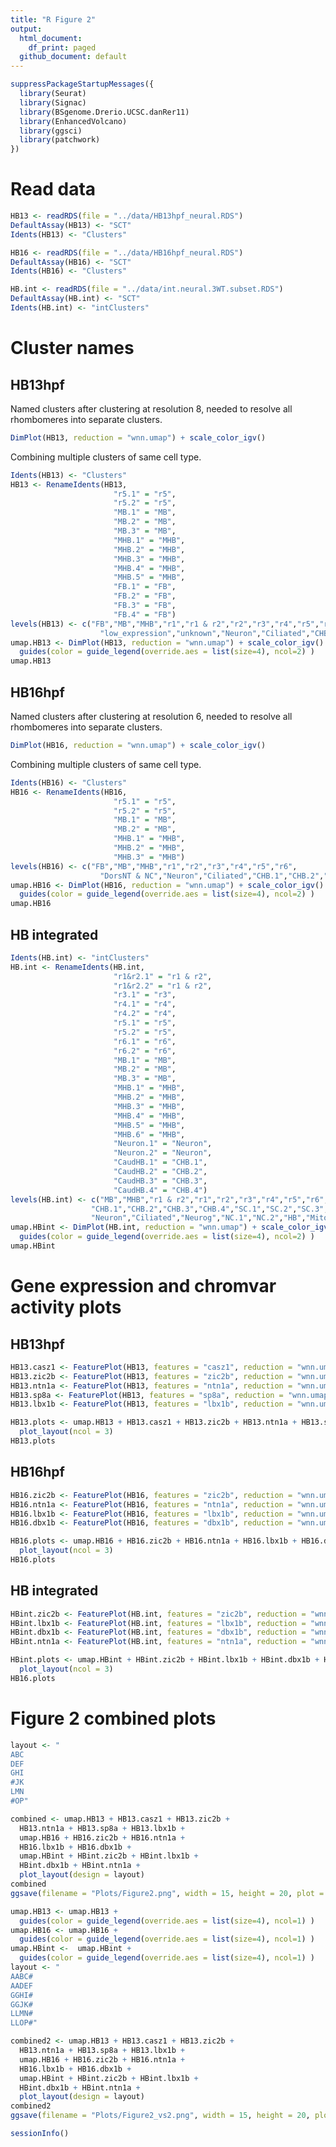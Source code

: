 ```yaml
---
title: "R Figure 2"
output:
  html_document:
    df_print: paged
  github_document: default
---
```


```r
suppressPackageStartupMessages({
  library(Seurat)
  library(Signac)
  library(BSgenome.Drerio.UCSC.danRer11)
  library(EnhancedVolcano)
  library(ggsci)
  library(patchwork)
})
```

# Read data
```r
HB13 <- readRDS(file = "../data/HB13hpf_neural.RDS")
DefaultAssay(HB13) <- "SCT"
Idents(HB13) <- "Clusters"
```

```r
HB16 <- readRDS(file = "../data/HB16hpf_neural.RDS")
DefaultAssay(HB16) <- "SCT"
Idents(HB16) <- "Clusters"
```

```r
HB.int <- readRDS(file = "../data/int.neural.3WT.subset.RDS")
DefaultAssay(HB.int) <- "SCT"
Idents(HB.int) <- "intClusters"
```

# Cluster names

## HB13hpf

Named clusters after clustering at resolution 8, needed to resolve all rhombomeres into separate clusters.
```r
DimPlot(HB13, reduction = "wnn.umap") + scale_color_igv()
```
Combining multiple clusters of same cell type.
```r
Idents(HB13) <- "Clusters"
HB13 <- RenameIdents(HB13,
                       "r5.1" = "r5",
                       "r5.2" = "r5",
                       "MB.1" = "MB",
                       "MB.2" = "MB",
                       "MB.3" = "MB",
                       "MHB.1" = "MHB",
                       "MHB.2" = "MHB",
                       "MHB.3" = "MHB",
                       "MHB.4" = "MHB",
                       "MHB.5" = "MHB",
                       "FB.1" = "FB",
                       "FB.2" = "FB",
                       "FB.3" = "FB",
                       "FB.4" = "FB")
levels(HB13) <- c("FB","MB","MHB","r1","r1 & r2","r2","r3","r4","r5","r6",
                    "low_expression","unknown","Neuron","Ciliated","CHB.1","CHB.2","CHB.3","SC.1","SC.2","SC.3")
umap.HB13 <- DimPlot(HB13, reduction = "wnn.umap") + scale_color_igv() + 
  guides(color = guide_legend(override.aes = list(size=4), ncol=2) )
umap.HB13
```

## HB16hpf
Named clusters after clustering at resolution 6, needed to resolve all rhombomeres into separate clusters.
```r
DimPlot(HB16, reduction = "wnn.umap") + scale_color_igv()
```
Combining multiple clusters of same cell type.
```r
Idents(HB16) <- "Clusters"
HB16 <- RenameIdents(HB16,
                       "r5.1" = "r5",
                       "r5.2" = "r5",
                       "MB.1" = "MB",
                       "MB.2" = "MB",
                       "MHB.1" = "MHB",
                       "MHB.2" = "MHB",
                       "MHB.3" = "MHB")
levels(HB16) <- c("FB","MB","MHB","r1","r2","r3","r4","r5","r6",
                    "DorsNT & NC","Neuron","Ciliated","CHB.1","CHB.2","CHB.3","CHB.4","SC.1","SC.2","SC.3")
umap.HB16 <- DimPlot(HB16, reduction = "wnn.umap") + scale_color_igv() + 
  guides(color = guide_legend(override.aes = list(size=4), ncol=2) )
umap.HB16
```
## HB integrated
```r
Idents(HB.int) <- "intClusters"
HB.int <- RenameIdents(HB.int,
                       "r1&r2.1" = "r1 & r2",
                       "r1&r2.2" = "r1 & r2",
                       "r3.1" = "r3",
                       "r4.1" = "r4",
                       "r4.2" = "r4",
                       "r5.1" = "r5",
                       "r5.2" = "r5",
                       "r6.1" = "r6",
                       "r6.2" = "r6",
                       "MB.1" = "MB",
                       "MB.2" = "MB",
                       "MB.3" = "MB",
                       "MHB.1" = "MHB",
                       "MHB.2" = "MHB",
                       "MHB.3" = "MHB",
                       "MHB.4" = "MHB",
                       "MHB.5" = "MHB",
                       "MHB.6" = "MHB",
                       "Neuron.1" = "Neuron",
                       "Neuron.2" = "Neuron",
                       "CaudHB.1" = "CHB.1",
                       "CaudHB.2" = "CHB.2",
                       "CaudHB.3" = "CHB.3",
                       "CaudHB.4" = "CHB.4")
levels(HB.int) <- c("MB","MHB","r1 & r2","r1","r2","r3","r4","r5","r6",           
                  "CHB.1","CHB.2","CHB.3","CHB.4","SC.1","SC.2","SC.3","SC.4",
                  "Neuron","Ciliated","Neurog","NC.1","NC.2","HB","Mitochondrial")
umap.HBint <- DimPlot(HB.int, reduction = "wnn.umap") + scale_color_igv() + 
  guides(color = guide_legend(override.aes = list(size=4), ncol=2) )
umap.HBint
```

# Gene expression and chromvar activity plots

## HB13hpf

```r
HB13.casz1 <- FeaturePlot(HB13, features = "casz1", reduction = "wnn.umap", max.cutoff = 1.3) + NoLegend()
HB13.zic2b <- FeaturePlot(HB13, features = "zic2b", reduction = "wnn.umap", max.cutoff = 1.3)
HB13.ntn1a <- FeaturePlot(HB13, features = "ntn1a", reduction = "wnn.umap", max.cutoff = 1.3) + NoLegend()
HB13.sp8a <- FeaturePlot(HB13, features = "sp8a", reduction = "wnn.umap", max.cutoff = 1.3) + NoLegend()
HB13.lbx1b <- FeaturePlot(HB13, features = "lbx1b", reduction = "wnn.umap", max.cutoff = 1.3) + NoLegend()
```

```r
HB13.plots <- umap.HB13 + HB13.casz1 + HB13.zic2b + HB13.ntn1a + HB13.sp8a + HB13.lbx1b +
  plot_layout(ncol = 3)
HB13.plots
```

## HB16hpf

```r
HB16.zic2b <- FeaturePlot(HB16, features = "zic2b", reduction = "wnn.umap", max.cutoff = 1.3) + NoLegend()
HB16.ntn1a <- FeaturePlot(HB16, features = "ntn1a", reduction = "wnn.umap", max.cutoff = 1.3)
HB16.lbx1b <- FeaturePlot(HB16, features = "lbx1b", reduction = "wnn.umap", max.cutoff = 1.3) + NoLegend()
HB16.dbx1b <- FeaturePlot(HB16, features = "dbx1b", reduction = "wnn.umap", max.cutoff = 1.3) + NoLegend()
```

```r
HB16.plots <- umap.HB16 + HB16.zic2b + HB16.ntn1a + HB16.lbx1b + HB16.dbx1b + 
  plot_layout(ncol = 3)
HB16.plots
```

## HB integrated

```r
HBint.zic2b <- FeaturePlot(HB.int, features = "zic2b", reduction = "wnn.umap", max.cutoff = 1.3) + NoLegend()
HBint.lbx1b <- FeaturePlot(HB.int, features = "lbx1b", reduction = "wnn.umap", max.cutoff = 1.3)
HBint.dbx1b <- FeaturePlot(HB.int, features = "dbx1b", reduction = "wnn.umap", max.cutoff = 1.3) + NoLegend()
HBint.ntn1a <- FeaturePlot(HB.int, features = "ntn1a", reduction = "wnn.umap", max.cutoff = 1.3) + NoLegend()
```

```r
HBint.plots <- umap.HBint + HBint.zic2b + HBint.lbx1b + HBint.dbx1b + HBint.ntn1a + 
  plot_layout(ncol = 3)
HB16.plots
```

# Figure 2 combined plots

```r
layout <- "
ABC
DEF
GHI
#JK
LMN
#OP"

combined <- umap.HB13 + HB13.casz1 + HB13.zic2b + 
  HB13.ntn1a + HB13.sp8a + HB13.lbx1b +
  umap.HB16 + HB16.zic2b + HB16.ntn1a +
  HB16.lbx1b + HB16.dbx1b + 
  umap.HBint + HBint.zic2b + HBint.lbx1b +
  HBint.dbx1b + HBint.ntn1a +
  plot_layout(design = layout)
combined
ggsave(filename = "Plots/Figure2.png", width = 15, height = 20, plot = combined)
```

```r
umap.HB13 <- umap.HB13 +
  guides(color = guide_legend(override.aes = list(size=4), ncol=1) )
umap.HB16 <- umap.HB16 +
  guides(color = guide_legend(override.aes = list(size=4), ncol=1) )
umap.HBint <-  umap.HBint +
  guides(color = guide_legend(override.aes = list(size=4), ncol=1) )
layout <- "
AABC#
AADEF
GGHI#
GGJK#
LLMN#
LLOP#"

combined2 <- umap.HB13 + HB13.casz1 + HB13.zic2b + 
  HB13.ntn1a + HB13.sp8a + HB13.lbx1b +
  umap.HB16 + HB16.zic2b + HB16.ntn1a +
  HB16.lbx1b + HB16.dbx1b + 
  umap.HBint + HBint.zic2b + HBint.lbx1b +
  HBint.dbx1b + HBint.ntn1a +
  plot_layout(design = layout)
combined2
ggsave(filename = "Plots/Figure2_vs2.png", width = 15, height = 20, plot = combined2)
```

```r
sessionInfo()
```

